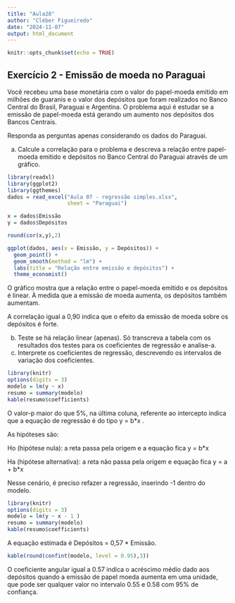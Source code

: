 ```yaml
---
title: "Aula28"
author: "Cléber Figueiredo"
date: "2024-11-07"
output: html_document
---
```


```r
knitr::opts_chunk$set(echo = TRUE)
```

## Exercício 2 - Emissão de moeda no Paraguai

Você recebeu uma base monetária com o valor do papel-moeda emitido em milhões de guaranis e o valor dos depósitos que foram realizados no Banco Central do Brasil, Paraguai e Argentina. O problema aqui é estudar se a emissão de papel-moeda está gerando um aumento nos depósitos dos Bancos Centrais.

Responda as perguntas apenas considerando os dados do Paraguai.

a) Calcule a correlação para o problema e descreva a relação entre papel-moeda emitido e depósitos no Banco Central do Paraguai  através de um gráfico.

```r

library(readxl)
library(ggplot2)
library(ggthemes)
dados = read_excel("Aula 07 - regressão simples.xlsx",
                   sheet = "Paraguai")

x = dados$Emissão
y = dados$Depósitos

round(cor(x,y),2)

ggplot(dados, aes(x = Emissão, y = Depósitos)) +
  geom_point() +
  geom_smooth(method = "lm") +
  labs(title = "Relação entre emissão e depósitos") +
  theme_economist()

```


O gráfico mostra que a relação entre o papel-moeda emitido e os depósitos é linear. À medida que a emissão de moeda aumenta, os depósitos também aumentam.

A correlação igual a 0,90 indica que o efeito da emissão de moeda sobre os depósitos é forte.

b) Teste se há relação linear (apenas). Só transcreva a tabela com os resultados dos testes para os coeficientes de regressão e analise-a.
c) Interprete os coeficientes de regressão, descrevendo os intervalos de variação dos coeficientes. 

```r
library(knitr)
options(digits = 3)
modelo = lm(y ~ x)
resumo = summary(modelo)
kable(resumo$coefficients)

```

O valor-p maior do que 5%, na última coluna, referente ao intercepto indica que a equação de regressão é do tipo y = b*x .

As hipóteses são:

Ho (hipótese nula): a reta passa pela origem e a equação fica y = b*x

Ha (hipótese alternativa): a reta não passa pela origem e equação
fica  y = a + b*x

Nesse cenário, é preciso refazer a regressão, inserindo -1 dentro do modelo. 

```r
library(knitr)
options(digits = 3)
modelo = lm(y ~ x - 1 )
resumo = summary(modelo)
kable(resumo$coefficients)

```

A equação estimada é Depósitos = 0,57 * Emissão.

```r
kable(round(confint(modelo, level = 0.95),3))
```

O coeficiente angular igual a 0.57 indica o acréscimo médio dado aos depósitos quando a emissão de papel moeda aumenta em uma unidade, que
pode ser qualquer valor no intervalo 0.55 e 0.58 com 95% de confiança.




